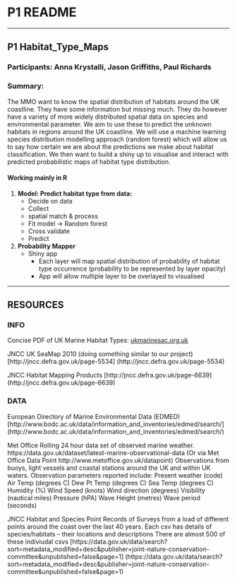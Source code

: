
# P1 README

***

## P1 Habitat_Type_Maps

### Participants: Anna Krystalli, Jason Griffiths, Paul Richards

### Summary:

The MMO want to know the spatial distribution of habitats around the UK coastline. They have some information but missing much. They do however have a variety of more widely distributed spatial data on species and environmental parameter. We aim to use these to predict the unknown habitats in regions around the UK coastline. We will use a machine learning species distribution modelling approach (random forest) which will allow us to say how certain we are about the predictions we make about habitat classification. We then want to build a shiny up to visualise and interact with predicted probabilistic maps of habitat type distribution.


#### Working mainly in R

1) **Model: Predict habitat type from data:**
    - Decide on data
    - Collect
    - spatial match & process
    - Fit model -> Random forest
    - Cross validate
    - Predict
 
2) **Probability Mapper**
    - Shiny app
        + Each layer will map spatial distribution of probability of habitat type occurrence (probability to be represented by layer opacity)
        + App will allow multiple layer to be overlayed to visualised

***

## RESOURCES

### INFO

Concise PDF of UK Marine Habitat Types: [ukmarinesac.org.uk](ukmarinesac.org.uk)

JNCC UK SeaMap 2010 (doing something similar to our project) [http://jncc.defra.gov.uk/page-5534] (http://jncc.defra.gov.uk/page-5534)

JNCC Habitat Mapping Products [http://jncc.defra.gov.uk/page-6639] (http://jncc.defra.gov.uk/page-6639)

### DATA

European Directory of Marine Environmental Data (EDMED) 
[http://www.bodc.ac.uk/data/information_and_inventories/edmed/search/] (http://www.bodc.ac.uk/data/information_and_inventories/edmed/search/)


Met Office Rolling 24 hour data set of observed marine weather. 
https://data.gov.uk/dataset/latest-marine-observational-data
(Or via Met Office Data Point http://www.metoffice.gov.uk/datapoint)
Observations from buoys, light vessels and coastal stations around the UK and within UK waters. Observation parameters reported include:
                Present weather (code) 
                Air Temp (degrees C) 
                Dew Pt Temp (degrees C) 
                Sea Temp (degrees C) 
                Humidity (%) 
                Wind Speed (knots) 
                Wind direction (degrees) 
                Visibility (nautical miles) 
                Pressure (hPA) 
                Wave Height (metres) 
                Wave period (seconds)
 

JNCC Habitat and Species Point Records of Surveys from a load of different points around the coast over the last 40 years. Each csv has details of species/habitats – their locations and descriptions
There are almost 500 of these indiviudal csvs
[https://data.gov.uk/data/search?sort=metadata_modified+desc&publisher=joint-nature-conservation-committee&unpublished=false&page=1] (https://data.gov.uk/data/search?sort=metadata_modified+desc&publisher=joint-nature-conservation-committee&unpublished=false&page=1)  

